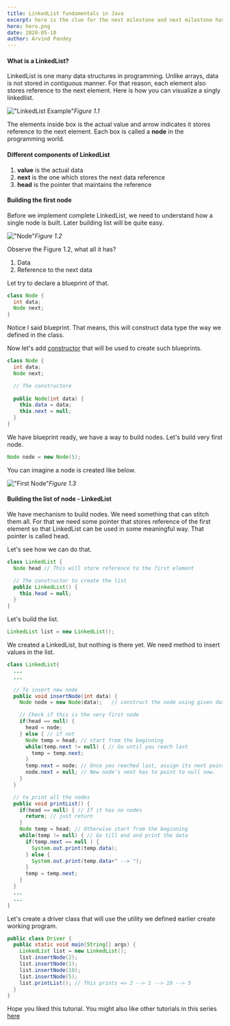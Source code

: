 ```yaml
---
title: LinkedList fundamentals in Java
excerpt: here is the clue for the next milestone and next milestone has clue to its next
hero: hero.png
date: 2020-05-10
author: Arvind Pandey
---
```


#### What is a LinkedList?

LinkedList is one many data structures in programming.
Unlike arrays, data is not stored in contiguous manner.
For that reason, each element also stores reference to the next element. Here is how you can visualize a singly linkedlist.

!["LinkedList Example"](linked_list.png)*Figure 1.1*

The elements inside box is the actual value and arrow indicates it stores reference to the next element. Each box is called a **node** in the programming world.

#### Different components of LinkedList

1. **value** is the actual data
2. **next** is the one which stores the next data reference
3. **head** is the pointer that maintains the reference 

#### Building the first node

Before we implement complete LinkedList, we need to understand how a single node is built. Later building list will be quite easy.

!["Node"](node.png)*Figure 1.2*

Observe the Figure 1.2, what all it has?

1. Data
2. Reference to the next data

Let try to declare a blueprint of that.

```java
class Node {
  int data;
  Node next;
}
```

Notice I said blueprint. That means, this will construct data type the way we defined in the class.

Now let's add <a href="https://en.wikipedia.org/wiki/Constructor_(object-oriented_programming)" target="_blank">constructor</a> that will be used to create such blueprints.

```java
class Node {
  int data;
  Node next;

  // The constructore
  
  public Node(int data) {
    this.data = data;
    this.next = null;
  }
}
```

We have blueprint ready, we have a way to build nodes. Let's build very first node.

```java
Node node = new Node(5);
```

You can imagine a node is created like below.

!["First Node"](node1.png)*Figure 1.3*

#### Building the list of node - LinkedList

We have mechanism to build nodes. We need something that can stitch them all. For that we need some pointer that stores reference of the first element so that LinkedList can be used in some meaningful way. That pointer is called head.

Let's see how we can do that.

```java
class LinkedList {
  Node head // This will store reference to the first element

  // The constructor to create the list
  public LinkedList() {
    this.head = null;
  }
}
```


Let's build the list.

```java
LinkedList list = new LinkedList();
```

We created a LinkedList, but nothing is there yet. We need method to insert values in the list.

```java
class LinkedList{
  ...
  ...

  // To insert new node
  public void insertNode(int data) {
    Node node = new Node(data);   // construct the node using given data

    // Check if this is the very first node
    if(head == null) {
      head = node;
    } else { // if not
      Node temp = head; // start from the beginning
      while(temp.next != null) { // Go until you reach last
        temp = temp.next;
      }
      temp.next = node; // Once you reached last, assign its next pointer to new node
      node.next = null; // New node's next has to point to null now.
    }
  }

  // to print all the nodes
  public void printList() {
    if(head == null) { // If it has no nodes
      return; // just return
    }
    Node temp = head; // Otherwise start from the beginning
    while(temp != null) { // Go till end and print the data
      if(temp.next == null ) {
        System.out.print(temp.data);
      } else {
        System.out.print(temp.data+" --> ");
      }
      temp = temp.next;
    }
  }
  ...
  ...
}
```

Let's create a driver class that will use the utility we defined earlier create working program.

```java
public class Driver {
  public static void main(String[] args) {
    LinkedList list = new LinkedList();
    list.insertNode(2);
    list.insertNode(1);
    list.insertNode(10);
    list.insertNode(5);
    list.printList(); // This prints => 2 --> 1 --> 10 --> 5
  }
}
```

Hope you liked this tutorial.
You might also like other tutorials in this series <a href="/data-structure-fundamentals-in-java">here</a>